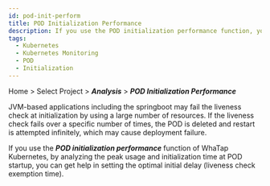 ```yaml
---
id: pod-init-perform
title: POD Initialization Performance
description: If you use the POD initialization performance function, you can analyze the peak usage and initialization time at the Pod startup to help you set the optimal initial delay.
tags:
  - Kubernetes
  - Kubernetes Monitoring
  - POD
  - Initialization
---
```


Home > Select Project > **_Analysis_** > **_POD Initialization Performance_**

JVM-based applications including the springboot may fail the liveness check at initialization by using a large number of resources. If the liveness check fails over a specific number of times, the POD is deleted and restart is attempted infinitely, which may cause deployment failure.

If you use the **_POD initialization performance_** function of WhaTap Kubernetes, by analyzing the peak usage and initialization time at POD startup, you can get help in setting the optimal initial delay (liveness check exemption time).
